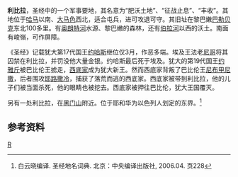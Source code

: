 {{refimprove|time=2015-12-23T04:52:02+00:00}}
'''利比拉'''，圣经中的一个军事要地，其名意为“肥沃土地”、“征战止息”、“丰收”。其地位于[[哈马|哈马]]以南、[[大马色|大马色]]西北，适合屯兵，进可攻退可守。其旧址在黎巴嫩[[巴勒贝克|巴勒贝克]]东北100多里。有[[奥朗特河|奥朗特河]]水源、黎巴嫩的森林，还有[[伯拉河|伯拉河]]以西的沃土。南面有峻嶺，可作屏障。

《圣经》记载犹大第17代国王[[約哈斯_(猶大)|约哈斯]]继位仅3月，作恶多端。埃及王法老[[尼科二世|尼哥]]将其囚禁在利比拉，并罚没他大量金银。约哈斯最后死于埃及。犹大的第19代国王[[约雅斤|约雅斤]]被巴比伦王掳走，[[西底家|西底家]]成为犹大新王。然而西底家背叛了巴比伦王[[尼布甲尼撒二世|尼布甲尼撒]]，后者围攻[[耶路撒冷|耶路撒冷]]，捕获了落荒而逃的西底家。西底家被带到利比拉，他的儿子们被当面杀死，他的眼睛也被挖去。西底家被押往巴比伦，犹大王国覆灭。

另有一处利比拉，在[[黑门山|黑门山]]附近。位于耶和华为以色列人划定的东界。<ref>白云晓编译. 圣经地名词典. 北京：中央编译出版社, 2006.04. 页228</ref>

==参考资料==
{{reflist}}

[[Category:圣经地名|R]]